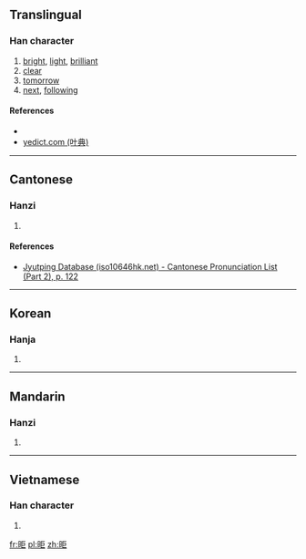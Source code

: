 ==Translingual==

===Han character===
{{Han char|rn=72|rad=日|as=05|sn=9|four=|canj=日尸尸 (ASS)|ids=⿰[[日]][[巨]]}}

# [[bright]], [[light]], [[brilliant]]
# [[clear]]
# [[tomorrow]]
# [[next]], [[following]]

====References====
* {{Han ref|kx=0492.160|dkj=13831|dj=0855.160|hdz=21489.050|uh=661B|ud=26139}}
*[http://yedict.com/htm/66/661B.htm yedict.com (叶典)]

----

==Cantonese==

===Hanzi===
{{yue-hanzi|jyut=[[geoi6]]|y=geui6}}

# {{defn|lang=yue|sort=日05}}

====References====
*[http://www.iso10646hk.net/jp/document/download.jsp Jyutping Database (iso10646hk.net) - Cantonese Pronunciation List (Part 2), p. 122]

----

==Korean==

===Hanja===
{{ko-hanja|hangeul=거|eumhun=|rv=geo|mr=kŏ|y=ke}}

# {{defn|lang=ko|sort=日05}}

----

==Mandarin==

===Hanzi===
{{cmn-hanzi|pin=[[jù]] ([[ju4]])|wg=chü<sup>4</sup>}}

# {{defn|lang=cmn|sort=日05}}

----

==Vietnamese==

===Han character===
{{vi-readings|rs=日05| hanviet = cữ}}

# {{defn|lang=vi|sort=日05}}

[[fr:昛]]
[[pl:昛]]
[[zh:昛]]